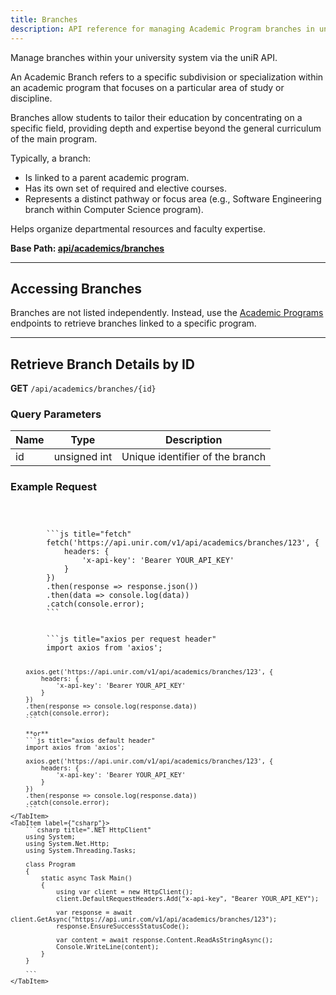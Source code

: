 ```yaml
---
title: Branches
description: API reference for managing Academic Program branches in uniR.
---
```



Manage branches within your university system via the uniR API.

An Academic Branch refers to a specific subdivision or specialization within an academic program that focuses on a
particular area of study or discipline.

Branches allow students to tailor their education by concentrating on a specific field, providing depth and expertise
beyond the general curriculum of the main program.

Typically, a branch:

- Is linked to a parent academic program.
- Has its own set of required and elective courses.
- Represents a distinct pathway or focus area (e.g., Software Engineering branch within Computer Science program).

Helps organize departmental resources and faculty expertise.

**Base Path: [api/academics/branches](https://api.unir.com/v1/api/academics/programs/branches)**

---

## Accessing Branches

Branches are not listed independently. Instead, use
the [Academic Programs](/api/academics/programs#retrieve-academic-program-by-id) endpoints to retrieve branches linked
to a specific program.

---

## Retrieve Branch Details by ID

**GET** `/api/academics/branches/{id}`

### Query Parameters

| Name | Type         | Description                     |
|------|--------------|---------------------------------|
| id   | unsigned int | Unique identifier of the branch |

### Example Request

<Tabs>
    <TabItem label="cURL">
        <Code title={"GET Request"}
              lang={"http"}
              code={"curl -H  x-api-key: Bearer YOUR_API_KEY \\\n\t https://api.unir.com/v1/api/academics/branches/123"}
              frame={"terminal"}
        />
    </TabItem>
    <TabItem label={"javascript"}>
        ```js title="fetch"
        fetch('https://api.unir.com/v1/api/academics/branches/123', {
            headers: {
                'x-api-key': 'Bearer YOUR_API_KEY'
            }
        })
        .then(response => response.json())
        .then(data => console.log(data))
        .catch(console.error);
        ```
    </TabItem>
    <TabItem label={"nodejs"}>
        ```js title="axios per request header"
        import axios from 'axios';

        axios.get('https://api.unir.com/v1/api/academics/branches/123', {
            headers: {
                'x-api-key': 'Bearer YOUR_API_KEY'
            }
        })
        .then(response => console.log(response.data))
        .catch(console.error);
        ```

        **or**
        ```js title="axios default header"
        import axios from 'axios';

        axios.get('https://api.unir.com/v1/api/academics/branches/123', {
            headers: {
                'x-api-key': 'Bearer YOUR_API_KEY'
            }
        })
        .then(response => console.log(response.data))
        .catch(console.error);
        ```
    </TabItem>
    <TabItem label={"csharp"}>
        ```csharp title=".NET HttpClient"
        using System;
        using System.Net.Http;
        using System.Threading.Tasks;

        class Program
        {
            static async Task Main()
            {
                using var client = new HttpClient();
                client.DefaultRequestHeaders.Add("x-api-key", "Bearer YOUR_API_KEY");

                var response = await client.GetAsync("https://api.unir.com/v1/api/academics/branches/123");
                response.EnsureSuccessStatusCode();

                var content = await response.Content.ReadAsStringAsync();
                Console.WriteLine(content);
            }
        }

        ```
    </TabItem>
</Tabs>